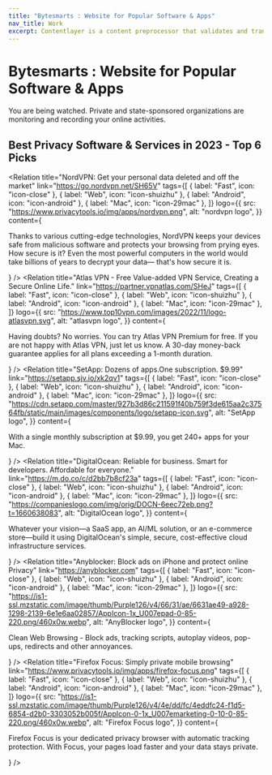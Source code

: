 ```yaml
---
title: "Bytesmarts : Website for Popular Software & Apps"
nav_title: Work
excerpt: Contentlayer is a content preprocessor that validates and transforms your content into type-safe JSON you can easily import into your application.
---
```


# Bytesmarts : Website for Popular Software & Apps

You are being watched. Private and state-sponsored organizations are monitoring and recording your online activities.

## Best Privacy Software & Services in 2023 - Top 6 Picks

<Relation
  title="NordVPN: Get your personal data deleted and off the market"
  link="https://go.nordvpn.net/SH65V"
  tags={[
    { label: "Fast", icon: "icon-close" },
    { label: "Web", icon: "icon-shuizhu" },
    { label: "Android", icon: "icon-android" },
    { label: "Mac", icon: "icon-29mac" },
  ]}
  logo={{
    src: "https://www.privacytools.io/img/apps/nordvpn.png",
    alt: "nordvpn logo",
  }}
  content={
    <p>
      Thanks to various cutting-edge technologies, NordVPN keeps your devices
      safe from malicious software and protects your browsing from prying eyes.
      How secure is it? Even the most powerful computers in the world would take
      billions of years to decrypt your data— that's how secure it is.
    </p>
  }
/>
<Relation
  title="Atlas VPN - Free Value-added VPN Service, Creating a Secure Online Life."
  link="https://partner.vpnatlas.com/SHeJ"
  tags={[
    { label: "Fast", icon: "icon-close" },
    { label: "Web", icon: "icon-shuizhu" },
    { label: "Android", icon: "icon-android" },
    { label: "Mac", icon: "icon-29mac" },
  ]}
  logo={{
    src: "https://www.top10vpn.com/images/2022/11/logo-atlasvpn.svg",
    alt: "atlasvpn logo",
  }}
  content={
    <p>
      Having doubts? No worries. You can try Atlas VPN Premium for free. If you
      are not happy with Atlas VPN, just let us know. A 30-day money-back
      guarantee applies for all plans exceeding a 1-month duration.
    </p>
  }
/>
<Relation
  title="SetApp: Dozens of apps.One subscription. $9.99"
  link="https://setapp.sjv.io/xk2qv1"
  tags={[
    { label: "Fast", icon: "icon-close" },
    { label: "Web", icon: "icon-shuizhu" },
    { label: "Android", icon: "icon-android" },
    { label: "Mac", icon: "icon-29mac" },
  ]}
  logo={{
    src: "https://cdn.setapp.com/master/927b3d86c211591f40b759f3de615aa2c37564fb/static/main/images/components/logo/setapp-icon.svg",
    alt: "SetApp logo",
  }}
  content={
    <p>
      With a single monthly subscription at $9.99, you get 240+ apps for your
      Mac.
    </p>
  }
/>
<Relation
  title="DigitalOcean: Reliable for business. Smart for developers. Affordable for everyone."
  link="https://m.do.co/c/d2bb7b8cf23a"
  tags={[
    { label: "Fast", icon: "icon-close" },
    { label: "Web", icon: "icon-shuizhu" },
    { label: "Android", icon: "icon-android" },
    { label: "Mac", icon: "icon-29mac" },
  ]}
  logo={{
    src: "https://companieslogo.com/img/orig/DOCN-6eec72eb.png?t=1660638083",
    alt: "DigitalOcean logo",
  }}
  content={
    <p>
      Whatever your vision—a SaaS app, an AI/ML solution, or an e-commerce
      store—build it using DigitalOcean's simple, secure, cost-effective cloud
      infrastructure services.
    </p>
  }
/>
<Relation
  title="Anyblocker: Block ads on iPhone and protect online Privacy"
  link="https://anyblocker.com"
  tags={[
    { label: "Fast", icon: "icon-close" },
    { label: "Web", icon: "icon-shuizhu" },
    { label: "Android", icon: "icon-android" },
    { label: "Mac", icon: "icon-29mac" },
  ]}
  logo={{
    src: "https://is1-ssl.mzstatic.com/image/thumb/Purple126/v4/66/31/ae/6631ae49-a928-1298-2139-6e1e6aa02857/AppIcon-1x_U007epad-0-85-220.png/460x0w.webp",
    alt: "AnyBlocker logo",
  }}
  content={
    <p>
      Clean Web Browsing - Block ads, tracking scripts, autoplay videos,
      pop-ups, redirects and other annoyances.
    </p>
  }
/>
<Relation
  title="Firefox Focus: Simply private mobile browsing"
  link="https://www.privacytools.io/img/apps/firefox-focus.png"
  tags={[
    { label: "Fast", icon: "icon-close" },
    { label: "Web", icon: "icon-shuizhu" },
    { label: "Android", icon: "icon-android" },
    { label: "Mac", icon: "icon-29mac" },
  ]}
  logo={{
    src: "https://is1-ssl.mzstatic.com/image/thumb/Purple126/v4/4e/dd/fc/4eddfc24-f1d5-6854-d2b0-3303052b005f/AppIcon-0-1x_U007emarketing-0-10-0-85-220.png/460x0w.webp",
    alt: "Firefox Focus logo",
  }}
  content={
    <p>
      Firefox Focus is your dedicated privacy browser with automatic tracking
      protection. With Focus, your pages load faster and your data stays
      private.
    </p>
  }
/>
